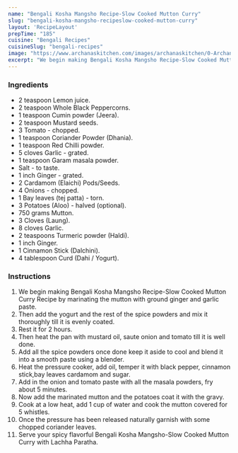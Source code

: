 ---
name: "Bengali Kosha Mangsho Recipe-Slow Cooked Mutton Curry"
slug: "bengali-kosha-mangsho-recipeslow-cooked-mutton-curry"
layout: 'RecipeLayout'
prepTime: "185"
cuisine: "Bengali Recipes"
cuisineSlug: "bengali-recipes"
image: "https://www.archanaskitchen.com/images/archanaskitchen/0-Archanas-Kitchen-Recipes/2016/sept-26/Bengali_Kosha_Mangsho_Mutton_Curry_Recipe-1.jpg"
excerpt: "We begin making Bengali Kosha Mangsho Recipe-Slow Cooked Mutton Curry Recipe by marinating the mutton with ground ginger and garlic paste"
---

### Ingredients

- 2 teaspoon Lemon juice.
- 2 teaspoon Whole Black Peppercorns.
- 1 teaspoon Cumin powder (Jeera).
- 2 teaspoon Mustard seeds.
- 3 Tomato - chopped.
- 1 teaspoon Coriander Powder (Dhania).
- 1 teaspoon Red Chilli powder.
- 5 cloves Garlic - grated.
- 1 teaspoon Garam masala powder.
- Salt - to taste.
- 1 inch Ginger - grated.
- 2 Cardamom (Elaichi) Pods/Seeds.
- 4 Onions - chopped.
- 1 Bay leaves (tej patta) - torn.
- 3 Potatoes (Aloo) - halved (optional).
- 750 grams Mutton.
- 3 Cloves (Laung).
- 8 cloves Garlic.
- 2 teaspoons Turmeric powder (Haldi).
- 1 inch Ginger.
- 1 Cinnamon Stick (Dalchini).
- 4 tablespoon Curd (Dahi / Yogurt).

### Instructions

1. We begin making Bengali Kosha Mangsho Recipe-Slow Cooked Mutton Curry Recipe by marinating the mutton with ground ginger and garlic paste.
1. Then add the yogurt and the rest of the spice powders and mix it thoroughly till it is evenly coated.
1. Rest it for 2 hours.
1. Then heat  the pan with mustard oil, saute onion and tomato till it is well done.
1. Add all the spice powders once done keep it aside to cool and blend it into a smooth paste using a blender.
1. Heat the pressure cooker, add oil, temper it with black pepper, cinnamon stick,bay leaves cardamom and sugar.
1. Add in the onion and tomato paste with all the masala powders, fry about 5 minutes.
1. Now add the marinated mutton and the potatoes coat it with the gravy.
1. Cook at a low heat, add 1 cup of water and cook the mutton covered for 5 whistles.
1. Once the pressure has been released naturally garnish with some chopped coriander leaves.
1. Serve your spicy flavorful  Bengali Kosha Mangsho-Slow Cooked Mutton Curry with Lachha Paratha.
